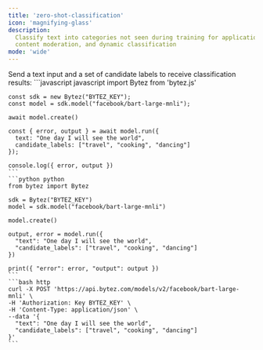 ```yaml
---
title: 'zero-shot-classification'
icon: 'magnifying-glass'
description:
  Classify text into categories not seen during training for applications like intent detection,
  content moderation, and dynamic classification
mode: 'wide'
---
```


<Accordion defaultOpen title="Basic usage">
  Send a text input and a set of candidate labels to receive classification results:

  <CodeGroup>
    ```javascript javascript
    import Bytez from 'bytez.js'

    const sdk = new Bytez("BYTEZ_KEY");
    const model = sdk.model("facebook/bart-large-mnli");

    await model.create()

    const { error, output } = await model.run({
      text: "One day I will see the world",
      candidate_labels: ["travel", "cooking", "dancing"]
    });

    console.log({ error, output })
    ```
    ```python python
    from bytez import Bytez

    sdk = Bytez("BYTEZ_KEY")
    model = sdk.model("facebook/bart-large-mnli")

    model.create()

    output, error = model.run({
      "text": "One day I will see the world",
      "candidate_labels": ["travel", "cooking", "dancing"]
    })

    print({ "error": error, "output": output })
    ```
    ```bash http
    curl -X POST 'https://api.bytez.com/models/v2/facebook/bart-large-mnli' \
    -H 'Authorization: Key BYTEZ_KEY' \
    -H 'Content-Type: application/json' \
    --data '{
      "text": "One day I will see the world",
      "candidate_labels": ["travel", "cooking", "dancing"]
    }'
    ```

  </CodeGroup>
</Accordion>
